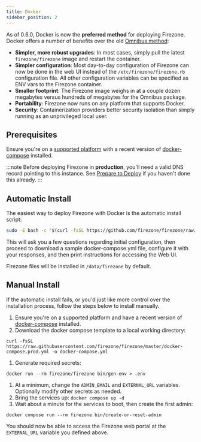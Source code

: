 ```yaml
---
title: Docker
sidebar_position: 2
---
```


As of 0.6.0, Docker is now the **preferred method** for
deploying Firezone. Docker offers a number of benefits over the old
[Omnibus method](../omnibus):

- **Simpler, more robust upgrades**: In most cases, simply pull the latest `firezone/firezone`
  image and restart the container.
- **Simpler configuration**: Most day-to-day configuration of Firezone can now
  be done in the web UI instead of the `/etc/firezone/firezone.rb` configuration
  file. All other configuration variables can be specified as ENV vars to the
  Firezone container.
- **Smaller footprint**: The Firezone image weighs in at a couple dozen
  megabytes versus hundreds of megabytes for the Omnibus package.
- **Portability**: Firezone now runs on any platform that supports Docker.
- **Security**: Containerization providers better security isolation than
  simply running as an unprivileged local user.

## Prerequisites

Ensure you're on a [supported platform](supported-platforms) with a recent
version of [docker-compose](https://docs.docker.com/compose/install/) installed.

:::note
Before deploying Firezone in **production**, you'll need a valid DNS record
pointing to this instance. See [Prepare to Deploy](../#prepare-to-deploy)
if you haven't done this already.
:::

## Automatic Install

The easiest way to deploy Firezone with Docker is the automatic install script:

```bash
sudo -E bash -c "$(curl -fsSL https://github.com/firezone/firezone/raw/master/scripts/docker_install.sh)"
```

This will ask you a few questions regarding initial configuration, then proceed
to download a sample docker-compose.yml file, configure it with your responses,
and then print instructions for accessing the Web UI.

Firezone files will be installed in `/data/firezone` by default.

## Manual Install

If the automatic install fails, or you'd just like more control over the
installation process, follow the steps below to install manually.

1. Ensure you're on a supported platform and have a recent version of
   [docker-compose](https://docs.docker.com/compose/install/) installed.
1. Download the docker compose template to a local working directory:
  ```shell
  curl -fsSL https://raw.githubusercontent.com/firezone/firezone/master/docker-compose.prod.yml -o docker-compose.yml
  ```
1. Generate required secrets:
  ```shell
  docker run --rm firezone/firezone bin/gen-env > .env
  ```
1. At a minimum, change the `ADMIN_EMAIL` and `EXTERNAL_URL` variables.
   Optionally modify other secrets as needed.
1. Bring the services up: `docker compose up -d`
1. Wait about a minute for the services to boot, then create the first admin:
  ```shell
  docker compose run --rm firezone bin/create-or-reset-admin
  ```

You should now be able to access the Firezone web portal at the `EXTERNAL_URL`
variable you defined above.
